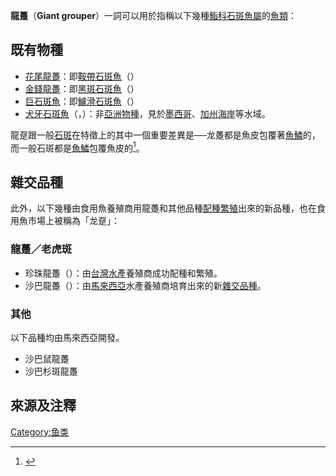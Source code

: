 '''龍躉'''（'''Giant grouper'''）一詞可以用於指稱以下幾種[[鮨科|鮨科]][[石斑魚屬|石斑魚屬]]的[[魚類|魚類]]：

==既有物種==
*[[花尾龍躉|花尾龍躉]]：即[[鞍帶石斑魚|鞍帶石斑魚]]（{{sn|Epinephelus lanceolatus|bn}}）
*[[金錢龍躉|金錢龍躉]]：即[[黑斑石斑魚|黑斑石斑魚]]（{{sn|Epinephelus tukula|bn}}）
*[[巨石斑魚|巨石斑魚]]：即[[鱸滑石斑魚|鱸滑石斑魚]]（{{sn|Epinephelus tauvina|bn}}）
*[[犬牙石斑魚|犬牙石斑魚]]（{{lang-en|Dogtooth grouper}}，{{sn|Epinephelus caninus|bn}}）：非[[亞洲|亞洲]][[物種|物種]]，見於[[墨西哥|墨西哥]]、[[加州|加州]][[海岸|海岸]]等水域。

龍趸跟一般[[石斑|石斑]]在特徵上的其中一個重要差異是──龙躉都是魚皮包覆著[[魚鱗|魚鱗]]的，而一般石斑都是[[魚鱗|魚鱗]]包覆魚皮的<ref>{{cite web |url=http://www.aquatechasia.hk/tc/blog/blog_details.php?blogid=4 |title=石斑長大了變龍躉？ |publisher=亞洲水產養殖科技有限公司 |archiveurl=https://web.archive.org/web/20160304213644/http://www.aquatechasia.hk/tc/blog/blog_details.php?blogid=4 |archivedate=2016-03-04 |deadurl=no }}</ref>。

==雜交品種==
此外，以下幾種由食用魚養殖商用龍躉和其他品種[[配種|配種]][[繁殖|繁殖]]出來的新品種，也在食用魚市場上被稱為「龙趸」：
===龍躉／老虎斑===
*珍珠龍躉（{{lang-en|Hybrid Giant Tiger}}）：由[[台灣|台灣]][[水產|水產]]養殖商成功配種和繁殖。
*沙巴龍躉（{{lang-en|Sabah Giant Grouper}}）：由[[馬來西亞|馬來西亞]]水產養殖商培育出來的新[[雜交|雜交]][[品種|品種]]。

===其他===
以下品種均由馬來西亞開發。
*沙巴鼠龍躉
*沙巴杉斑龍躉

==來源及注釋==
<references/>

{{disambig}}

[[Category:鱼类|Category:鱼类]]